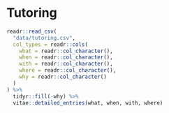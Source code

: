 # Tutoring

```r
readr::read_csv(
  "data/tutoring.csv",
  col_types = readr::cols(
    what = readr::col_character(),
    when = readr::col_character(),
    with = readr::col_character(),
    where = readr::col_character(),
    why = readr::col_character()
  )
) %>% 
  tidyr::fill(-why) %>%
  vitae::detailed_entries(what, when, with, where)
```

